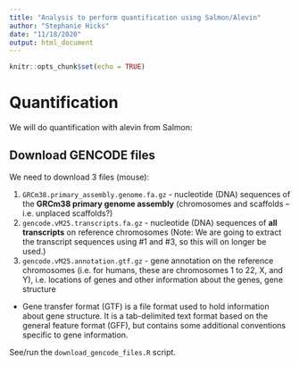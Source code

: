 ```yaml
---
title: "Analysis to perform quantification using Salmon/Alevin"
author: "Stephanie Hicks"
date: "11/18/2020"
output: html_document
---
```


```r
knitr::opts_chunk$set(echo = TRUE)
```

# Quantification 

We will do quantification with alevin from Salmon:

## Download GENCODE files

We need to download 3 files (mouse):

1. `GRCm38.primary_assembly.genome.fa.gz` - nucleotide (DNA) sequences of the **GRCm38 primary genome assembly** (chromosomes and scaffolds -- i.e. unplaced scaffolds?)
2. `gencode.vM25.transcripts.fa.gz` - nucleotide (DNA) sequences of **all transcripts** on reference chromosomes (Note: We are going to extract the transcript sequences using \#1 and \#3, so this will on longer be used.)
3. `gencode.vM25.annotation.gtf.gz` - gene annotation on the reference chromosomes (i.e. for humans, these are chromosomes 1 to 22, X, and Y), i.e. locations of genes and other information about the genes, gene structure
  * Gene transfer format (GTF) is a file format used to hold information about gene structure. It is a tab-delimited text format based on the general feature format (GFF), but contains some additional conventions specific to gene information.

See/run the `download_gencode_files.R` script. 




